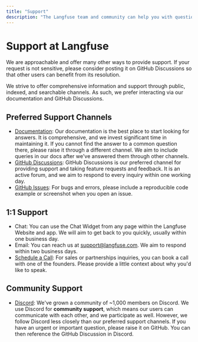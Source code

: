 ```yaml
---
title: "Support"
description: "The Langfuse team and community can help you with questions and issues."
---
```


# Support at Langfuse


<Callout type="info">
  We are approachable and offer many other ways to provide support. If your
  request is not sensitive, please consider posting it on GitHub Discussions so
  that other users can benefit from its resolution.
</Callout>

We strive to offer comprehensive information and support through public, indexed, and searchable channels. As such, we prefer interacting via our documentation and GitHub Discussions.

## Preferred Support Channels

- [Documentation](/docs): Our documentation is the best place to start looking for answers. It is comprehensive, and we invest significant time in maintaining it. If you cannot find the answer to a common question there, please raise it through a different channel. We aim to include queries in our docs after we've answered them through other channels.
- [GitHub Discussions](https://github.com/orgs/langfuse/discussions): GitHub Discussions is our preferred channel for providing support and taking feature requests and feedback. It is an active forum, and we aim to respond to every inquiry within one working day.
- [GitHub Issues](https://github.com/langfuse/langfuse/issues): For bugs and errors, please include a reproducible code example or screenshot when you open an issue.

## 1:1 Support

- Chat: You can use the Chat Widget from any page within the Langfuse Website and app. We will aim to get back to you quickly, usually within one business day.
- Email: You can reach us at support@langfuse.com. We aim to respond within two business days.
- [Schedule a Call](/schedule-demo): For sales or partnerships inquiries, you can book a call with one of the founders. Please provide a little context about why you'd like to speak.

## Community Support

- [Discord](/discord): We've grown a community of ~1,000 members on Discord. We use Discord for **community support**, which means our users can communicate with each other, and we participate as well. However, we follow Discord less closely than our preferred support channels. If you have an urgent or important question, please raise it on GitHub. You can then reference the GitHub Discussion in Discord.
